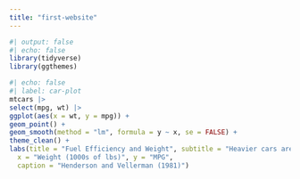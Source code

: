 ```yaml
---
title: "first-website"
---
```


```r
#| output: false
#| echo: false
library(tidyverse)
library(ggthemes)
```

```r
#| echo: false
#| label: car-plot
mtcars |>
select(mpg, wt) |>
ggplot(aes(x = wt, y = mpg)) +
geom_point() +
geom_smooth(method = "lm", formula = y ~ x, se = FALSE) +
theme_clean() +
labs(title = "Fuel Efficiency and Weight", subtitle = "Heavier cars are less efficient",
  x = "Weight (1000s of lbs)", y = "MPG", 
  caption = "Henderson and Vellerman (1981)")
```
